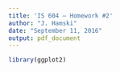 ```yaml
---
title: 'IS 604 – Homework #2'
author: "J. Hamski"
date: "September 11, 2016"
output: pdf_document
---
```


```r
library(ggplot2)
```

